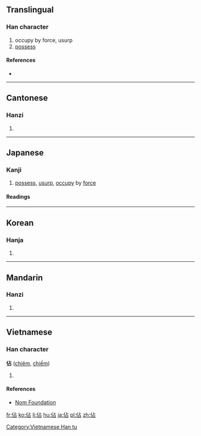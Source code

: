 {{also|占}}
==Translingual==

===Han character===
{{Han char|rn=9|rad=人|as=05|sn=7|four=2126<sub>0</sub>|canj=人卜口 (OYR)|ids=⿰[[亻]][[占]]}}

# occupy by force, usurp
# [[possess]]

====References====
* {{Han ref|kx=0098.140|dkj=00510|dj=0208.040|hdz=10131.090|uh=4F54|ud=20308|bh=A6FB|bd=42747}}

----

==Cantonese==

===Hanzi===
{{yue-hanzi|jyut=|y=jim4}}

# {{defn|lang=yue|sort=人05}}

----

==Japanese==

===Kanji===
{{ja-kanji|grade=|rs=人05}}

# [[possess]], [[usurp]], [[occupy]] by [[force]]

====Readings====
{{ja-readings
|goon=[[ちん]] (chin)
|kanon=[[せん]] (sen)
|kun=[[みる|み.る]] (mi.ru), [[うかがう|うかが.う]] (ukaga.u), [[しめる|しめ.る]] (shime.ru)
}}

----

==Korean==

===Hanja===
{{ko-hanja|hangeul=점|rv=jeom|mr=chŏm}}

# {{defn|lang=ko|sort=人05}}

----

==Mandarin==

===Hanzi===
{{cmn-hanzi|pin=[[hè]] ([[he4]]), [[zhàn]] ([[zhan4]])|wg=ho<sup>4</sup>, chan<sup>4</sup>}}

# {{defn|lang=cmn|sort=人05}}

----

==Vietnamese==

===Han character===
'''佔''' ([[chiêm]], [[chiếm]])

# {{defn|lang=vi}}

====References====
*[http://nomfoundation.org/common/nom_details.php?codepoint=4f54 Nom Foundation]

[[Category:Vietnamese Han tu]]

[[fr:佔]]
[[ko:佔]]
[[li:佔]]
[[hu:佔]]
[[ja:佔]]
[[pl:佔]]
[[zh:佔]]